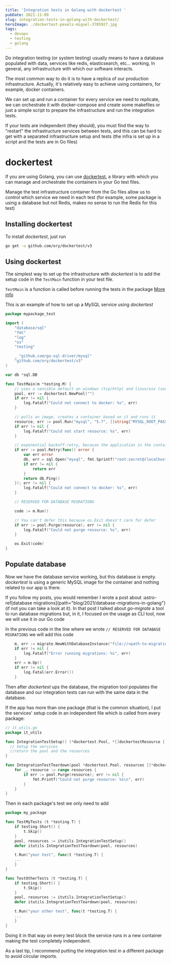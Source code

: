 ```yaml
---
title: 'Integration tests in Golang with dockertest '
pubDate: 2021-11-09
slug: integration-tests-in-golang-with-dockertest/
heroImage: ./dockertest-pexels-miguel-3785927.jpg
tags:
  - devops
  - testing
  - golang
---
```


Do integration testing (or system testing) usually means to have a database populated with data, services like redis, elasticsearch, etc... working, In general, any infrastructure with which our software interacts.

The most common way to do it is to have a replica of our production infrastructure. Actually, it's relatively easy to achieve using containers, for example, docker containers.

We can set up and run a container for every service we need to replicate, we can orchestrate it with docker-compose and create some makefiles or just a simple script to prepare the infrastructure and run the integration tests.

If your tests are independent (they should), you must find the way to "restart" the infrastructure services between tests, and this can be hard to get with a separated infrastructure setup and tests (the infra is set up in a script and the tests are in Go files)

# dockertest

If you are using Golang, you can use [dockertest](https://github.com/ory/dockertest), a library with which you can manage and orchestrate the containers in your Go test files.

Manage the test infrastructure container from the Go files allow us to control which service we need in each test (for example, some package is using a database but not Redis, makes no sense to run the Redis for this test)

## Installing dockertest

To install _dockertest_, just run

```bash
go get -u github.com/ory/dockertest/v3
```

## Using dockertest

The simplest way to set up the infrastructure with _dockertest_ is to add the setup code in the `TestMain` function in your test file.

`TestMain` is a function is called before running the tests in the package [More info](https://medium.com/goingogo/why-use-testmain-for-testing-in-go-dafb52b406bc)

This is an example of how to set up a MySQL service using _dockertest_

```go
package mypackage_test

import (
	"database/sql"
	"fmt"
	"log"
	"os"
	"testing"

	_ "github.com/go-sql-driver/mysql"
	"github.com/ory/dockertest/v3"
)

var db *sql.DB

func TestMain(m *testing.M) {
	// uses a sensible default on windows (tcp/http) and linux/osx (socket)
	pool, err := dockertest.NewPool("")
	if err != nil {
		log.Fatalf("Could not connect to docker: %s", err)
	}

	// pulls an image, creates a container based on it and runs it
	resource, err := pool.Run("mysql", "5.7", []string{"MYSQL_ROOT_PASSWORD=secret"})
	if err != nil {
		log.Fatalf("Could not start resource: %s", err)
	}

	// exponential backoff-retry, because the application in the container might not be ready to accept connections yet
	if err := pool.Retry(func() error {
		var err error
		db, err = sql.Open("mysql", fmt.Sprintf("root:secret@(localhost:%s)/mysql", resource.GetPort("3306/tcp")))
		if err != nil {
			return err
		}
		return db.Ping()
	}); err != nil {
		log.Fatalf("Could not connect to docker: %s", err)
	}

    // RESERVED FOR DATABASE MIGRATIONS

	code := m.Run()

	// You can't defer this because os.Exit doesn't care for defer
	if err := pool.Purge(resource); err != nil {
		log.Fatalf("Could not purge resource: %s", err)
	}

	os.Exit(code)
}
```

## Populate database

Now we have the database service working, but this database is empty. _dockertest_ is using a generic MySQL image for the container and nothing related to our app is there.

If you follow my posts, you would remember I wrote a post about
:astro-ref[database migrations]{path="blog/2021/database-migrations-in-golang"}
(if not you can take a look at it). In that post I talked about _go-migrate_ a tool to run database migrations but, in it, I focused on the usage as CLI tool, now we will use it in our Go code

In the previous code in the line where we wrote `// RESERVED FOR DATABASE MIGRATIONS` we will add this code

```go
    m, err := migrate.NewWithDatabaseInstance("file://<path-to-migration-folder>, "mysql", driver)
    if err != nil {
        log.Fatalf("Error running migrations: %s", err)
    }
    err = m.Up()
    if err != nil {
        log.Fatal(err.Error())
    }
```

Then after _dockertest_ ups the database, the migration tool populates the database and our integration tests can run with the same data in the database.

If the app has more than one package (that is the common situation), I put the services' setup code in an independent file which is called from every package:

```go
// it_utils.go
package it_utils

func IntegrationTestSetup() (*dockertest.Pool, *[]dockertestResource {
  // Setup the services
  //return the pool and the resources
}

func IntegrationTestTeardown(pool *dockertest.Pool, resources []*dockertest.Resource) {
	for _, resource := range resources {
		if err := pool.Purge(resource); err != nil {
			fmt.Printf("Could not purge resource: %s\n", err)
		}
	}
}
```

Then in each package's test we only need to add

```go
package my_package

func TestMyTests (t *testing.T) {
    if testing.Short() {
		t.Skip()
	}
	pool, resources := itutils.IntegrationTestSetup()
	defer itutils.IntegrationTestTeardown(pool, resources)

	t.Run("your test", func(t *testing.T) {
	...
	}
}

func TestOtherTests (t *testing.T) {
    if testing.Short() {
		t.Skip()
	}
	pool, resources := itutils.IntegrationTestSetup()
	defer itutils.IntegrationTestTeardown(pool, resources)

	t.Run("your other test", func(t *testing.T) {
	...
	}
}
```

Doing it in that way on every test block the service runs in a new container making the test completely independent.

As a last tip, I recommend putting the integration test in a different package to avoid circular imports.
